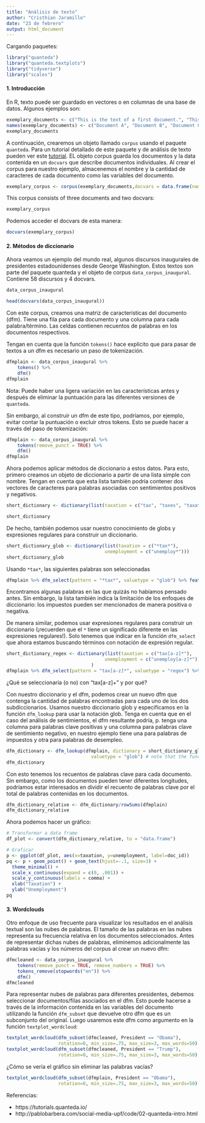 ```yaml
---
title: "Análisis de texto"
author: "Cristhian Jaramillo"
date: "23 de febrero"
output: html_document
---
```


Cargando paquetes:

```r
library("quanteda")
library("quanteda.textplots")
library("tidyverse")
library("scales")
```


#### 1. Introducción

En R, texto puede ser guardado en vectores o en columnas de una base de datos. Algunos ejemplos son:

```r
exemplary_documents <- c("This is the text of a first document.", "This is a text of a second document.", "And of a third document.")
names(exemplary_documents) <- c("Document A", "Document B", "Document C")
exemplary_documents
```

A continuación, crearemos un objeto llamado `corpus` usando el paquete `quanteda`. Para un tutorial detallado de este paquete y de análisis de texto pueden ver este [tutorial](https://tutorials.quanteda.io/). EL objeto corpus guarda los documentos y la data contenida en un `docvars` que describe documentos individuales. Al crear el corpus para nuestro ejemplo, almacenemos el nombre y la cantidad de caracteres de cada documento como las variables del documento.

```r
exemplary_corpus <- corpus(exemplary_documents,docvars = data.frame(name = names(exemplary_documents),characters = str_count(exemplary_documents)))
```

This corpus consists of three documents and two docvars:

```r
exemplary_corpus
```

Podemos acceder el docvars de esta manera:

```r
docvars(exemplary_corpus)
```

#### 2. Métodos de diccionario

Ahora veamos un ejemplo del mundo real, algunos discursos inaugurales de presidentes estadounidenses desde George Washington. Estos textos son parte del paquete quanteda y el objeto de corpus `data_corpus_inaugural`. Contiene 58 discursos y 4 docvars.

```r
data_corpus_inaugural
```

```r
head(docvars(data_corpus_inaugural))
```

Con este corpus, creamos una matriz de características del documento (dfm). Tiene una fila para cada documento y una columna para cada palabra/término. Las celdas contienen recuentos de palabras en los documentos respectivos.

Tengan en cuenta que la función `tokens()` hace explícito que para pasar de textos a un dfm es necesario un paso de tokenización.

```r
dfmplain <- data_corpus_inaugural %>%
    tokens() %>% 
    dfm()
dfmplain
```

Nota: Puede haber una ligera variación en las características antes y después de eliminar la puntuación para las diferentes versiones de `quanteda`.

Sin embargo, al construir un dfm de este tipo, podríamos, por ejemplo, evitar contar la puntuación o excluir otros tokens. Esto se puede hacer a través del paso de tokenización:

```r
dfmplain <- data_corpus_inaugural %>%
    tokens(remove_punct = TRUE) %>% 
    dfm()
dfmplain
```

Ahora podemos aplicar métodos de diccionario a estos datos. Para esto, primero creamos un objeto de diccionario a partir de una lista simple con nombre. Tengan en cuenta que esta lista también podría contener dos vectores de caracteres para palabras asociadas con sentimientos positivos y negativos.

```r
short_dictionary <- dictionary(list(taxation = c("tax", "taxes", "taxation"),unemployment = c("unemployment", "unemployed")))

short_dictionary
```

De hecho, también podemos usar nuestro conocimiento de globs y expresiones regulares para construir un diccionario.

```r
short_dictionary_glob <- dictionary(list(taxation = c("*tax*"),
                                    unemployment = c("unemploy*")))
short_dictionary_glob
```

Usando `*tax*`, las siguientes palabras son seleccionadas

```r
dfmplain %>% dfm_select(pattern = "*tax*", valuetype = "glob") %>% featnames()
```

Encontramos algunas palabras en las que quizás no habíamos pensado antes. Sin embargo, la lista también indica la limitación de los enfoques de diccionario: los impuestos pueden ser mencionados de manera positiva o negativa.

De manera similar, podemos usar expresiones regulares para construir un diccionario (¡recuerden que el `*` tiene un significado diferente en las expresiones regulares!). Solo tenemos que indicar en la función `dfm_select` que ahora estamos buscando términos con notación de expresión regular.


```r
short_dictionary_regex <- dictionary(list(taxation = c("tax[a-z]*"),
                                    unemployment = c("unemploy[a-z]*"))
                               )
dfmplain %>% dfm_select(pattern = "tax[a-z]*", valuetype = "regex") %>% featnames()
```

¿Qué se seleccionaría (o no) con "tax[a-z]+" y por qué?

Con nuestro diccionario y el dfm, podemos crear un nuevo dfm que contenga la cantidad de palabras encontradas para cada uno de los dos subdiccionarios. Usamos nuestro diccionario glob y especificamos en la función `dfm_lookup` para usar la notación glob. Tenga en cuenta que en el caso del análisis de sentimientos, el dfm resultante podría, p. tenga una columna para palabras clave positivas y una columna para palabras clave de sentimiento negativo, en nuestro ejemplo tiene una para palabras de impuestos y otra para palabras de desempleo.

```r
dfm_dictionary <- dfm_lookup(dfmplain, dictionary = short_dictionary_glob,
                               valuetype = "glob") # note that the function is case insensitive by default
dfm_dictionary
```

Con esto tenemos los recuentos de palabras clave para cada documento. Sin embargo, como los documentos pueden tener diferentes longitudes, podríamos estar interesados en dividir el recuento de palabras clave por el total de palabras contenidas en los documentos.


```r
dfm_dictionary_relative <- dfm_dictionary/rowSums(dfmplain)
dfm_dictionary_relative
```

Ahora podemos hacer un gráfico:

```r

# Transformar a data frame
df_plot <- convert(dfm_dictionary_relative, to = "data.frame")

# Graficar
p <- ggplot(df_plot, aes(x=taxation, y=unemployment, label=doc_id))
pq <- p + geom_point() + geom_text(hjust=-.1, size=3) +
  theme_minimal() +
  scale_x_continuous(expand = c(0, .001)) +
  scale_y_continuous(labels = comma) +
  xlab("Taxation") +
  ylab("Unemployment")
pq
```

#### 3. Wordclouds

Otro enfoque de uso frecuente para visualizar los resultados en el análisis textual son las nubes de palabras. El tamaño de las palabras en las nubes representa su frecuencia relativa en los documentos seleccionados. Antes de representar dichas nubes de palabras, eliminemos adicionalmente las palabras vacías y los números del corpus al crear un nuevo dfm:

```r
dfmcleaned <- data_corpus_inaugural %>%
    tokens(remove_punct = TRUE, remove_numbers = TRUE) %>%
    tokens_remove(stopwords("en")) %>%
    dfm()
dfmcleaned
```

Para representar nubes de palabras para diferentes presidentes, debemos seleccionar documentos/filas asociados en el dfm. Esto puede hacerse a través de la información contenida en las variables del documento utilizando la función `dfm_subset` que devuelve otro dfm que es un subconjunto del original. Luego usaremos este dfm como argumento en la función `textplot_wordcloud`:

```r
textplot_wordcloud(dfm_subset(dfmcleaned, President == "Obama"), 
                   rotation=0, min_size=.75, max_size=3, max_words=50)
textplot_wordcloud(dfm_subset(dfmcleaned, President == "Trump"),
                   rotation=0, min_size=.75, max_size=3, max_words=50)
```

¿Cómo se vería el gráfico sin eliminar las palabras vacías?

```r
textplot_wordcloud(dfm_subset(dfmplain, President == "Obama"),
                   rotation=0, min_size=.75, max_size=3, max_words=50)
```

Referencias:

- https://tutorials.quanteda.io/
- http://pablobarbera.com/social-media-upf/code/02-quanteda-intro.html
